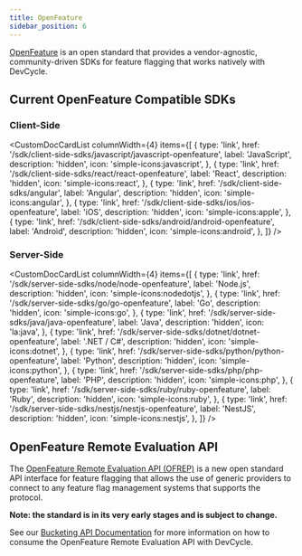 ```yaml
---
title: OpenFeature
sidebar_position: 6
---
```



[OpenFeature](https://openfeature.dev/) is an open standard that provides a vendor-agnostic, community-driven SDKs for feature flagging that works natively with DevCycle.

## Current OpenFeature Compatible SDKs

### Client-Side

<CustomDocCardList
  columnWidth={4}
  items={[
    {
      type: 'link',
      href: '/sdk/client-side-sdks/javascript/javascript-openfeature',
      label: 'JavaScript',
      description: 'hidden',
      icon: 'simple-icons:javascript',
    },
    {
      type: 'link',
      href: '/sdk/client-side-sdks/react/react-openfeature',
      label: 'React',
      description: 'hidden',
      icon: 'simple-icons:react',
    },
    {
      type: 'link',
      href: '/sdk/client-side-sdks/angular',
      label: 'Angular',
      description: 'hidden',
      icon: 'simple-icons:angular',
    },
    {
      type: 'link',
      href: '/sdk/client-side-sdks/ios/ios-openfeature',
      label: 'iOS',
      description: 'hidden',
      icon: 'simple-icons:apple',
    },
    {
      type: 'link',
      href: '/sdk/client-side-sdks/android/android-openfeature',
      label: 'Android',
      description: 'hidden',
      icon: 'simple-icons:android',
    },
  ]}
/>

### Server-Side

<CustomDocCardList
  columnWidth={4}
  items={[
    {
      type: 'link',
      href: '/sdk/server-side-sdks/node/node-openfeature',
      label: 'Node.js',
      description: 'hidden',
      icon: 'simple-icons:nodedotjs',
    },
    {
      type: 'link',
      href: '/sdk/server-side-sdks/go/go-openfeature',
      label: 'Go',
      description: 'hidden',
      icon: 'simple-icons:go',
    },
    {
      type: 'link',
      href: '/sdk/server-side-sdks/java/java-openfeature',
      label: 'Java',
      description: 'hidden',
      icon: 'la:java',
    },
    {
      type: 'link',
      href: '/sdk/server-side-sdks/dotnet/dotnet-openfeature',
      label: '.NET / C#',
      description: 'hidden',
      icon: 'simple-icons:dotnet',
    },
    {
      type: 'link',
      href: '/sdk/server-side-sdks/python/python-openfeature',
      label: 'Python',
      description: 'hidden',
      icon: 'simple-icons:python',
    },
    {
      type: 'link',
      href: '/sdk/server-side-sdks/php/php-openfeature',
      label: 'PHP',
      description: 'hidden',
      icon: 'simple-icons:php',
    },
    {
      type: 'link',
      href: '/sdk/server-side-sdks/ruby/ruby-openfeature',
      label: 'Ruby',
      description: 'hidden',
      icon: 'simple-icons:ruby',
    },
    {
      type: 'link',
      href: '/sdk/server-side-sdks/nestjs/nestjs-openfeature',
      label: 'NestJS',
      description: 'hidden',
      icon: 'simple-icons:nestjs',
    },
  ]}
/>

## OpenFeature Remote Evaluation API

The [OpenFeature Remote Evaluation API (OFREP)](https://github.com/open-feature/protocol) is a new open standard
API interface for feature flagging that allows the use of generic providers to connect to any
feature flag management systems that supports the protocol.

**Note: the standard is in its very early stages and is subject to change.**

See our [Bucketing API Documentation](<https://docs.devcycle.com/bucketing-api/#tag/OpenFeature-Remote-Evaluation-API-(OFREP)>)
for more information on how to consume the OpenFeature Remote Evaluation API with DevCycle.
